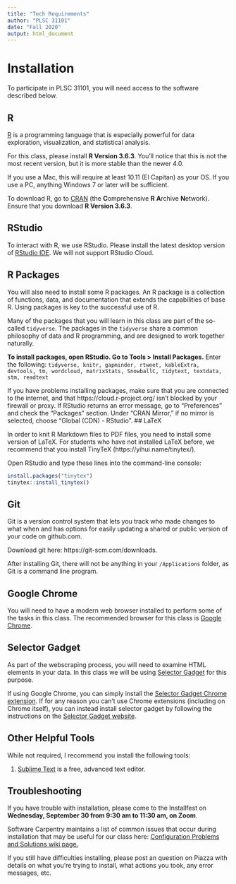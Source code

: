 ```yaml
---
title: "Tech Requirements"
author: "PLSC 31101"
date: "Fall 2020"
output: html_document
---
```


# Installation

To participate in PLSC 31101, you will need access to the software described below. 

##  R

[R](http://www.r-project.org/) is a programming language that is especially powerful for data exploration, visualization, and statistical analysis. 

For this class, please install **R Version 3.6.3**. You'll notice that this is not the most recent version, but it is more stable than the newer 4.0. 

If you use a Mac, this will require at least 10.11 (El Capitan) as your OS. If you use a PC, anything Windows 7 or later will be sufficient.

To download R, go to [CRAN](https://cran.r-project.org/) (the **C**omprehensive **R** **A**rchive **N**etwork). Ensure that you download **R Version 3.6.3**.

## RStudio

To interact with R, we use RStudio. Please install the latest desktop version of [RStudio IDE](http://www.rstudio.com/ide/download/desktop). We will not support RStudio Cloud.

## R Packages

You will also need to install some R packages. An R package is a collection of functions, data, and documentation that extends the capabilities of base R. Using packages is key to the successful use of R. 

Many of the packages that you will learn in this class are part of the so-called `tidyverse`. The packages in the `tidyverse` share a common philosophy of data and R programming, and are designed to work together naturally.

**To install packages, open RStudio. Go to Tools > Install Packages.** Enter the following: `tidyverse, knitr, gapminder, rtweet, kableExtra, devtools, tm, wordcloud, matrixStats, SnowballC, tidytext, textdata, stm, readtext`

If you have problems installing packages, make sure that you are connected to the internet, and that https://cloud.r-project.org/ isn’t blocked by your firewall or proxy. If RStudio returns an error message, go to "Preferences" and check the "Packages" section. Under "CRAN Mirror," if no mirror is selected, choose "Global (CDN) - RStudio". 
## LaTeX

In order to knit R Markdown files to PDF files, you need to install some version of LaTeX. For students who have not installed LaTeX before, we recommend that you install TinyTeX (https://yihui.name/tinytex/).

Open RStudio and type these lines into the command-line console:

```r
install.packages("tinytex")
tinytex::install_tinytex() 
```

## Git

Git is a version control system that lets you track who made changes to what when and has options for easily updating a shared or public version of your code on github.com. 

Download git here: https://git-scm.com/downloads.

After installing Git, there will not be anything in your `/Applications` folder, as Git is a command line program.

## Google Chrome

You will need to have a modern web browser installed to perform some of the tasks in this class. The recommended browser for this class is [Google Chrome](https://www.google.co.uk/intl/en_uk/chrome/).

## Selector Gadget

As part of the webscraping process, you will need to examine HTML elements in your data. In this class we will be using [Selector Gadget](https://selectorgadget.com/) for this purpose.

If using Google Chrome, you can simply install the [Selector Gadget Chrome extension](https://chrome.google.com/webstore/detail/selectorgadget/mhjhnkcfbdhnjickkkdbjoemdmbfginb?hl=en). If for any reason you can't use Chrome extensions (including on Chrome itself), you can instead install selector gadget by following the instructions on the [Selector Gadget website](https://selectorgadget.com/).

## Other Helpful Tools

While not required, I recommend you install the following tools: 

1. [Sublime Text](https://www.sublimetext.com/3) is a free, advanced text editor. 

## Troubleshooting

If you have trouble with installation, please come to the Installfest on **Wednesday, September 30 from 9:30 am to 11:30 am, on Zoom**.

Software Carpentry maintains a list of common issues that occur during installation that may be useful for our class here: [Configuration Problems and Solutions wiki page.](https://github.com/swcarpentry/workshop-template/wiki/Configuration-Problems-and-Solutions)

If you still have difficulties installing, please post an question on Piazza with details on what you're trying to install, what actions you took, any error messages, etc.



